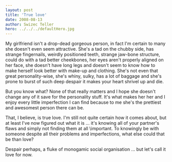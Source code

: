 ```yaml
---
layout: post
title: 'True love'
date: 2008-08-13
author: Swizec Teller
hero: ../../../defaultHero.jpg
---
```

My girlfriend isn't a drop-dead gorgeous person, in fact I'm certain to many she doesn't even seem attractive. She's a tad on the chubby side, has strange fingernails, weirdly positioned teeth, strange jaw-bone structure, could do with a tad better cheekbones, her eyes aren't properly aligned on her face, she doesn't have long legs and doesn't seem to know how to make herself look better with make-up and clothing. She's not even that great personality-wise, she's whiny, sulky, has a lot of baggage and she's prone to burst of such deep despair it makes your heart shrivel up and die.

But you know what? None of that really matters and I hope she doesn't change any of it save for the personality stuff. It's what makes her her and I enjoy every little imperfection I can find because to me she's the prettiest and awesomest person there can be.

That, I believe, is true love. I'm still not quite certain how it comes about, but at least I've now figured out what it is ... it's knowing all of your partner's flaws and simply not finding them at all \\important. To knowingly be with someone despite all their problems and imperfections, what else could that be than love?

Despair perhaps, a fluke of monogamic social organisation ... but let's call it love for now.